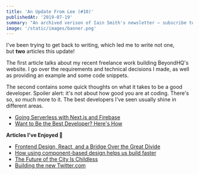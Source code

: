 ```yaml
---
title: 'An Update From Lee (#10)'
publishedAt: '2019-07-19'
summary: "An archived verison of Iain Smith's newsletter – subscribe to get early access."
image: '/static/images/banner.png'
---
```


I've been trying to get back to writing, which led me to write not one, but **two** articles this update!

The first article talks about my recent freelance work building BeyondHQ's website.
I go over the requirements and technical decisions I made, as well as providing an example and some code snippets.

The second contains some quick thoughts on what it takes to be a good developer.
Spoiler alert: it's not about how good you are at coding. There's so, *so* much more to it. The best developers I've seen usually shine in different areas.

- [Going Serverless with Next.js and Firebase](/blog/nextjs-firebase-serverless)
- [Want to Be the Best Developer? Here's How](/blog/how-to-be-the-best-developer)

**Articles I've Enjoyed 📝**

- [Frontend Design, React, and a Bridge Over the Great Divide](http://bradfrost.com/blog/post/frontend-design-react-and-a-bridge-over-the-great-divide/)
- [How using component-based design helps us build faster](https://blog.twitter.com/engineering/en_us/topics/infrastructure/2019/buildingfasterwithcomponents.html)
- [The Future of the City Is Childless](https://www.theatlantic.com/ideas/archive/2019/07/where-have-all-the-children-gone/594133/)
- [Building the new Twitter.com](https://blog.twitter.com/engineering/en_us/topics/infrastructure/2019/buildingthenewtwitter.html)
